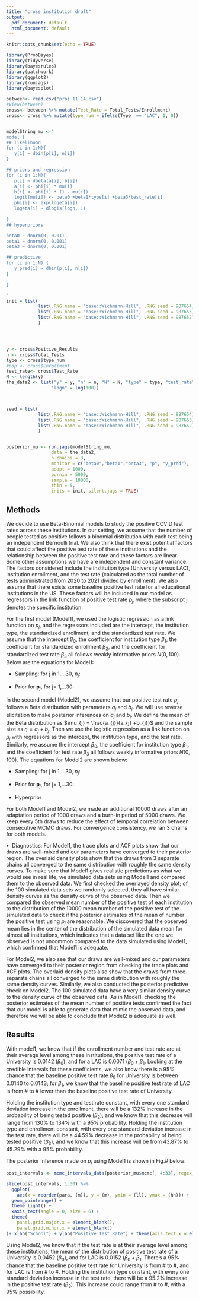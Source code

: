 ```yaml
---
title: "cross institution draft"
output:
  pdf_document: default
  html_document: default
---
```


```r
knitr::opts_chunk$set(echo = TRUE)
```

```r
library(ProbBayes)
library(tidyverse)
library(bayesrules)
library(patchwork)
library(ggplot2)
library(runjags)
library(bayesplot) 
```



```r
between<- read.csv("proj_11.14.csv")
#View(between)
cross<- between %>% mutate(Test_Rate = Total_Tests/Enrollment)
cross<- cross %>% mutate(type_num = ifelse(Type  == "LAC", 1, 0))


modelString_mu <-"
model {
## likelihood
for (i in 1:N){
   y[i] ~ dbin(p[i], n[i])
}

## priors and regression
for (i in 1:N){
   p[i] ~ dbeta(a[i], b[i])
   a[i] <- phi[i] * mu[i]
   b[i] <- phi[i] * (1 - mu[i])
   logit(mu[i]) <- beta0 +beta1*type[i] +beta3*test_rate[i]
   phi[i] <- exp(logeta[i])
   logeta[i] ~ dlogis(logn, 1)
   
}
## hyperpriors

beta0 ~ dnorm(0, 0.01)
beta1 ~ dnorm(0, 0.001)
beta3 ~ dnorm(0, 0.001)

## predictive 
for (i in 1:N) {
   y_pred[i] ~ dbin(p[i], n[i])
}

}

"
init = list(
            list(.RNG.name = "base::Wichmann-Hill", .RNG.seed = 987654), 
            list(.RNG.name = "base::Wichmann-Hill", .RNG.seed = 987653),
            list(.RNG.name = "base::Wichmann-Hill", .RNG.seed = 987652)
            )




y <- cross$Positive_Results
n <- cross$Total_Tests
type <- cross$type_num
#pop <- cross$Enrollment
test_rate<- cross$Test_Rate
N <- length(y)
the_data2 <- list("y" = y, "n" = n, "N" = N, "type" = type, "test_rate" = test_rate,
                 "logn" = log(100))



seed = list(
            list(.RNG.name = "base::Wichmann-Hill", .RNG.seed = 987654), 
            list(.RNG.name = "base::Wichmann-Hill", .RNG.seed = 987653),
            list(.RNG.name = "base::Wichmann-Hill", .RNG.seed = 987652)
            )


posterior_mu <- run.jags(modelString_mu,
                 data = the_data2,
                 n.chains = 3,
                 monitor = c("beta0","beta1","beta3", "p", "y_pred"),
                 adapt = 1000,
                 burnin = 5000,
                 sample = 10000,
                 thin = 5,
                 inits = init, silent.jags = TRUE)
```


## Methods

We decide to use Beta-Binomial models to study the positive COVID test rates across these institutions. In our setting, we assume that the number of people tested as positive follows a binomial distribution with each test being an independent Bernoulli trial. We also think that there exist potential factors that could affect the positive test rate of these institutions and the relationship between the positive test rate and these factors are linear. Some other assumptions we have are independent and constant variance. The factors considered include the institution type (University versus LAC), institution enrollment, and the test rate (calculated as the total number of tests administrated from 2020 to 2021 divided by enrollment). We also assume that there exists some baseline positive test rate for all educational institutions in the US. These factors will be included in our model as regressors in the link function of positive test rate $p_{j}$, where the subscript j denotes the specific institution.

For the first model (Model1), we used the logistic regression as a link function on $p_{j}$, and the regressors included are the intercept, the institution type, the standardized enrollment, and the standardized test rate. We assume that the intercept $\beta_{0}$, the coefficient for institution type $\beta_{1}$, the coefficient for standardized enrollment $\beta_{2}$, and the coefficient for standardized test rate $\beta_{3}$ all follows weakly informative priors $N(0, 100)$. Below are the equations for Model1: 

+ Sampling: for j in 1,...30, $n_{j}$:
\begin{equation}
\begin{gathered}
\mathbf{Y}_{j}|\mathbf{p}_{j}, \mathbf{n}_{j} \stackrel{i.i.d.}{\sim} \binom{\mathbf{n}_{j}}{\mathbf{p}_{j}}\\
\mathbf{p}_{j} = \mathbf{\beta_{0}} +  \mathbf{\beta_{1}} * Type + \mathbf{\beta_{2}} * Zscore\hspace{0.1cm}Enrollment + \mathbf{\beta_{3}} * Zscore\hspace{0.1cm}TestRate
\end{gathered}
\end{equation}



+ Prior for $\mathbf{p}_{j}$, for j= 1,...30:
\begin{equation}
\begin{gathered}
\mathbf{\beta_{0}} \sim \mathcal{N}(0,\,100)\\
\mathbf{\beta_{1}} \sim \mathcal{N}(0,\,100)\\
\mathbf{\beta_{2}} \sim \mathcal{N}(0,\,100)\\
\mathbf{\beta_{3}} \sim \mathcal{N}(0,\,100)
\end{gathered}
\end{equation}


In the second model (Model2), we assume that our positive test rate $p_{j}$ follows a Beta distribution with parameters $a_{j}$ and $b_{j}$. We will use reverse elicitation to make posterior inferences on $a_{j}$ and $b_{j}$. We define the mean of the Beta distribution as $\mu_{j} = \frac{a_{j}}{a_{j} +b_{j}}$ and the sample size as $\eta = a_{j} +b_{j}$. Then we use the logistic regression as a link function on $\mu_{j}$ with regressors as the intercept, the institution type, and the test rate. Similarly, we assume the intercept $\beta_{0}$, the coefficient for institution type $\beta_{1}$, and the coefficient for test rate $\beta_{3}$ all follows weakly informative priors $N(0, 100)$. The equations for Model2 are shown below:

+ Sampling: for j in 1,...30, $n_{j}$:
\begin{equation}
\begin{gathered}
\mathbf{Y}_{j}|\mathbf{p}_{j}, \mathbf{n}_{j} \stackrel{i.i.d.}{\sim} \binom{\mathbf{n}_{j}}{\mathbf{p}_{j}}\\
\mathbf{p}_{j} \sim {Beta}(a_{j}, b_{j})
\end{gathered}
\end{equation}



+ Prior for $\mathbf{p}_{j}$, for j= 1,...30:
\begin{equation}
\begin{gathered}
\mathbf{a_{j}} = \phi_{j} * \mu_{j}\\ 
\mathbf{b_{j}} = \phi_{j} * (1 - \mu_{j})\\
logit(\mu_{j}) = \beta_{0} +\beta_{1} * type_{j} + beta3 * test_rate_{j}\\
\phi_{j} = exp(logeta_{j})\\
logeta_{j} \sim logis(logn, 1)
\end{gathered}
\end{equation}



+ Hyperprior
\begin{equation}
\begin{gathered}
\mathbf{\beta_{0}} \sim \mathcal{N}(0,\,100)\\
\mathbf{\beta_{1}} \sim \mathcal{N}(0,\,100)\\
\mathbf{\beta_{3}} \sim \mathcal{N}(0,\,100)\\
logn = log^{100}
\end{gathered}
\end{equation}

For both Model1 and Model2, we made an additional 10000 draws after an adaptation period of 1000 draws and a burn-in period of 5000 draws. We keep every 5th draws to reduce the effect of temporal correlation between consecutive MCMC draws. For convergence consistency, we ran 3 chains for both models.

• \ Diagnostics: 
For Model1, the trace plots and ACF plots show that our draws are well-mixed and our parameters have converged to their posterior region. The overlaid density plots show that the draws from 3 separate chains all converged to the same distribution with roughly the same density curves. To make sure that Model1 gives realistic predictions as what we would see in real life, we simulated data sets using Model1 and compared them to the observed data. We first checked the overlayed density plot; of the 100 simulated data sets we randomly selected, they all have similar density curves as the density curve of the observed data. Then we compared the observed mean number of the positive test of each institution to the distribution of the 10000 mean number of the positive test of the simulated data to check if the posterior estimates of the mean of number the positive test using $p_{j}$ are reasonable. We discovered that the observed mean lies in the center of the distribution of the simulated data mean for almost all institutions, which indicates that a data set like the one we observed is not uncommon compared to the data simulated using Model1, which confirmed that Model1 is adequate. 

For Model2, we also see that our draws are well-mixed and our parameters have converged to their posterior region from checking the trace plots and ACF plots. The overlaid density plots also show that the draws from three separate chains all converged to the same distribution with roughly the same density curves. Similarly, we also conducted the posterior predictive check on Model2. The 100 simulated data have a very similar density curve to the density curve of the observed data. As in Model1, checking the posterior estimates of the mean number of positive tests confirmed the fact that our model is able to generate data that mimic the observed data, and therefore we will be able to conclude that Model2 is adequate as well. 

## Results

With model1, we know that if the enrollment number and test rate are at their average level among these institutions, the positive test rate of a University is 0.0142 ($\beta_{0}$), and for a LAC is 0.0071 ($\beta_{0} +\beta_{1}$. Looking at the credible intervals for these coefficients, we also know there is a 95% chance that the baseline positive test rate $\beta_{0}$ for University is between 0.0140 to 0.0143; for $\beta_{1}$, we know that the baseline positive test rate of LAC is from # to # lower than the baseline positive test rate of University. 
 

Holding the institution type and test rate constant, with every one standard deviation increase in the enrollment, there will be a 132% increase in the probability of being tested positive ($\beta_{2}$), and we know that this decrease will range from 130% to 134% with a 95% probability. Holding the institution type and enrollment constant, with every one standard deviation increase in the test rate, there will be a 44.59% decrease in the probability of being tested positive ($\beta_{3}$), and we know that this increase will be from 43.87% to 45.29% with a 95% probability.


The posterior inference made on $p_{j}$ using Model1 is shown in Fig.# below:
```r
post_intervals <- mcmc_intervals_data(posterior_mu$mcmc[, 4:33], regex_pars = "p", prob_outer = 0.9) %>% mutate(para = c("Smiths College","Amherst College","Middlebury College","Williams College", "Colby College", "Stanford University", "Harvard University", "Boston University", "Johns Hopkins University", "Bowdoin College", "University of Chicago", "Rice University", "Carleton College", "University of Illinois, Urbana-Champaign", "Macalester College", "Bryn Mawr College", "University of California Berkely", "St. Olaf College", "University of Pennsylvania", "Washington and Lee University", "Ohio State University", "University of Arizona", "University of Washington", "University of Miami", "Pennsylvania State University", "University of Texas Austin", "Purdue University", "University of California Los Angeles", "Univsersity of Michigan", "University of Minnesota Twin City"))

slice(post_intervals, 1:30) %>%
  ggplot(
    aes(x = reorder(para, (m)), y = (m), ymin = (ll), ymax = (hh))) +
  geom_pointrange() +
  theme_light() +
  xaxis_text(angle = 0, size = 6) +
  theme(
    panel.grid.major.x = element_blank(),
    panel.grid.minor.x = element_blank()
)+ xlab("School") + ylab("Positive Test Rate") + theme(axis.text.x = element_text(angle = 90, vjust = 0.5, hjust=1))
```


Using Model2, we know that if the test rate is at their average level among these institutions, the mean of the distribution of positive test rate of a University is 0.0452 ($\beta_{0}$), and for LAC is 0.0152 ($\beta_{0} +\beta_{1}$. There’s a 95% chance that the baseline positive test rate for University is from # to #, and for LAC is from # to #. Holding the institution type constant, with every one standard deviation increase in the test rate, there will be a 95.2% increase in the positive test rate ($\beta_{3}$). This increase could range from # to #, with a 95% possibility. 


